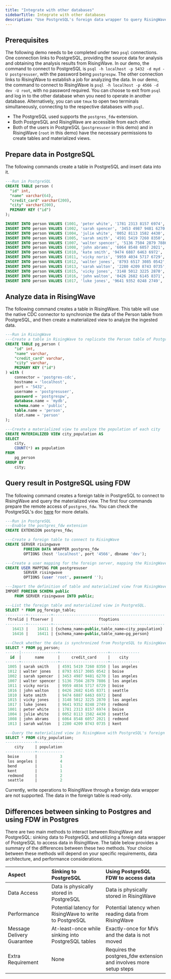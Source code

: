 ```yaml
---
title: "Integrate with other databases"
sidebarTitle: Integrate with other databases
description: "Use PostgreSQL's foreign data wrapper to query RisingWave tables and materialized views as if they were local PostgreSQL tables."
---
```


## Prerequisites

The following demo needs to be completed under two `psql` connections. One connection links to PostgreSQL, providing the source data for analysis and obtaining the analysis results from RisingWave. In our demo, the command to connect to PostgreSQL is `psql -h localhost -p 5432 -d myd -U postgresuser`, with the password being `postgrespw`. The other connection links to RisingWave to establish a job for analyzing the data. In our demo, the command to connect to RisingWave is `psql -h localhost -p 4566 -d dev -U root`, with no password required. You can choose to exit from `psql` and log in to the other database when you need to operate in another database. Alternatively, you can use `tmux` to open two terminals simultaneously, connecting to the respective databases with `psql`.

* The PostgreSQL used supports the `postgres_fdw` extension.
* Both PostgreSQL and RisingWave are accessible from each other.
* Both of the users in PostgreSQL (`postgresuser` in this demo) and in RisingWave (`root` in this demo) have the necessary permissions to create tables and materialized views.

## Prepare data in PostgreSQL

The following commands create a table in PostgreSQL and insert data into it.

```sql
---Run in PostgreSQL
CREATE TABLE person (
  "id" int,
  "name" varchar(64),
  "credit_card" varchar(200),
  "city" varchar(200),
  PRIMARY KEY ("id")
);

INSERT INTO person VALUES (1001, 'peter white', '1781 2313 8157 6974', 'boise');
INSERT INTO person VALUES (1002, 'sarah spencer', '3453 4987 9481 6270', 'los angeles');
INSERT INTO person VALUES (1004, 'julie white', '0052 8113 1582 4430', 'seattle');
INSERT INTO person VALUES (1005, 'sarah smith', '4591 5419 7260 8350', 'los angeles');
INSERT INTO person VALUES (1007, 'walter spencer', '5136 7504 2879 7886', 'los angeles');
INSERT INTO person VALUES (1008, 'john abrams', '6064 8548 6057 2021', 'redmond');
INSERT INTO person VALUES (1010, 'kate smith', '9474 6887 6463 6972', 'bend');
INSERT INTO person VALUES (1011, 'vicky noris', '9959 4034 5717 6729', 'boise');
INSERT INTO person VALUES (1012, 'walter jones', '8793 6517 3085 0542', 'boise');
INSERT INTO person VALUES (1013, 'sarah walton', '2280 4209 8743 0735', 'kent');
INSERT INTO person VALUES (1015, 'vicky jones', '3148 5012 3225 2870', 'los angeles');
INSERT INTO person VALUES (1016, 'john walton', '0426 2682 6145 8371', 'seattle');
INSERT INTO person VALUES (1017, 'luke jones', '9641 9352 0248 2749', 'redmond');
```

## Analyze data in RisingWave

The following command creates a table in RisingWave. This table will use the native CDC connector to synchronize the data of the Person table from PostgreSQL, and then create a materialized view to analyze the ingested data.

```sql
---Run in RisingWave
---Create a table in RisingWave to replicate the Person table of PostgreSQL into RisingWave
CREATE TABLE pg_person (
    "id" int,
    "name" varchar,
    "credit_card" varchar,
    "city" varchar,
    PRIMARY KEY ("id")
) with (
    connector = 'postgres-cdc',
    hostname = 'localhost',
    port = '5432',
    username = 'postgresuser',
    password = 'postgrespw',
    database.name = 'mydb',
    schema.name = 'public',
    table.name = 'person',
    slot.name = 'person'
);

---Create a materialized view to analyze the population of each city
CREATE MATERIALIZED VIEW city_population AS
SELECT
    city,
    COUNT(*) as population
FROM
    pg_person
GROUP BY
    city;
```

## Query result in PostgreSQL using FDW

The following command creates a foreign table in PostgreSQL to connect to RisingWave and query the materialized view. The first four commands prepare the remote access of `postgres_fdw`. You can check the PostgreSQL's doc [here](https://www.postgresql.org/docs/current/postgres-fdw.html) for more details.

```sql
---Run in PostgreSQL
---Enable the postgres_fdw extension
CREATE EXTENSION postgres_fdw;

---Create a foreign table to connect to RisingWave
CREATE SERVER risingwave
        FOREIGN DATA WRAPPER postgres_fdw
        OPTIONS (host 'localhost', port '4566', dbname 'dev');

---Create a user mapping for the foreign server, mapping the RisingWave's user `root` to the PostgreSQL's user `postgresuser`
CREATE USER MAPPING FOR postgresuser
        SERVER risingwave
        OPTIONS (user 'root', password '');

---Import the definition of table and materialized view from RisingWave.
IMPORT FOREIGN SCHEMA public
    FROM SERVER risingwave INTO public;

---List the foreign table and materialized view in PostgreSQL.
SELECT * FROM pg_foreign_table;
---------+----------+-------------------------------------------------
 ftrelid | ftserver |                    ftoptions
---------+----------+-------------------------------------------------
   16413 |    16411 | {schema_name=public,table_name=city_population}
   16416 |    16411 | {schema_name=public,table_name=pg_person}

---Check whether the data is synchronized from PostgreSQL to RisingWave.
SELECT * FROM pg_person;
------|----------------+---------------------+-------------
  id  |      name      |     credit_card     |    city
------+----------------+---------------------+-------------
 1005 | sarah smith    | 4591 5419 7260 8350 | los angeles
 1012 | walter jones   | 8793 6517 3085 0542 | boise
 1002 | sarah spencer  | 3453 4987 9481 6270 | los angeles
 1007 | walter spencer | 5136 7504 2879 7886 | los angeles
 1011 | vicky noris    | 9959 4034 5717 6729 | boise
 1016 | john walton    | 0426 2682 6145 8371 | seattle
 1010 | kate smith     | 9474 6887 6463 6972 | bend
 1015 | vicky jones    | 3148 5012 3225 2870 | los angeles
 1017 | luke jones     | 9641 9352 0248 2749 | redmond
 1001 | peter white    | 1781 2313 8157 6974 | boise
 1004 | julie white    | 0052 8113 1582 4430 | seattle
 1008 | john abrams    | 6064 8548 6057 2021 | redmond
 1013 | sarah walton   | 2280 4209 8743 0735 | kent

---Query the materialized view in RisingWave with PostgreSQL's foreign table.
SELECT * FROM city_population;
-------------+------------
    city     | population
-------------+------------
 boise       |          3
 los angeles |          4
 bend        |          1
 kent        |          1
 redmond     |          2
 seattle     |          2
```

<Note>
Currently, write operations to RisingWave through a foreign data wrapper are not supported. The data in the foreign table is read-only.
</Note>

## Differences between sinking to Postgres and using FDW in Postgres

There are two main methods to interact between RisingWave and PostgreSQL: sinking data to PostgreSQL and utilizing a foreign data wrapper of PostgreSQL to access data in RisingWave. The table below provides a summary of the differences between these two methods. Your choice between these methods will depend on your specific requirements, data architecture, and performance considerations.

| Aspect                     | Sinking to PostgreSQL                                   | Using PostgreSQL FDW to access data                                |
| :------------------------- | :------------------------------------------------------ | :----------------------------------------------------------------- |
| Data Access                | Data is physically stored in PostgreSQL                 | Data is physically stored in RisingWave                            |
| Performance                | Potential latency for RisingWave to write to PostgreSQL | Potential latency when reading data from RisingWave                |
| Message Delivery Guarantee | At-least-once while sinking into PostgreSQL tables      | Exactly-once for MVs and the data is not moved                     |
| Extra Requirement          | None                                                    | Requires the postgres\_fdw extension and involves more setup steps |
